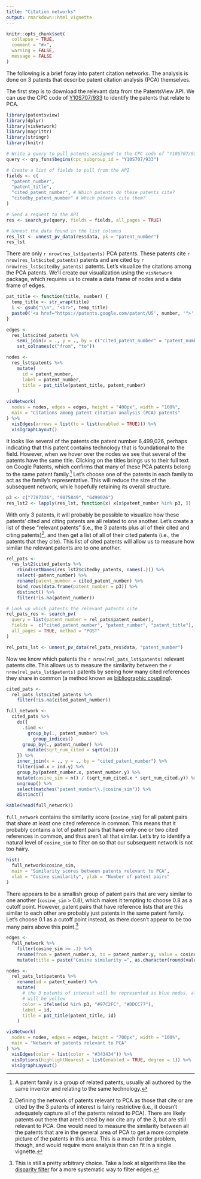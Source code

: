 ```yaml
---
title: "Citation networks"
output: rmarkdown::html_vignette
---
```


```r
knitr::opts_chunk$set(
  collapse = TRUE, 
  comment = "#>", 
  warning = FALSE,
  message = FALSE
)
```

The following is a brief foray into patent citation networks. The analysis is done on 3 patents that describe patent citation analysis (PCA) themselves. 

The first step is to download the relevant data from the PatentsView API. We can use the CPC code of  [Y10S707/933](https://worldwide.espacenet.com/classification#!/CPC=Y10S707/933) to identify the patents that relate to PCA. 

```r
library(patentsview)
library(dplyr)
library(visNetwork)
library(magrittr)
library(stringr)
library(knitr)

# Write a query to pull patents assigned to the CPC code of "Y10S707/933"
query <- qry_funs$begins(cpc_subgroup_id = "Y10S707/933")

# Create a list of fields to pull from the API
fields <- c(
  "patent_number", 
  "patent_title",
  "cited_patent_number", # Which patents do these patents cite?
  "citedby_patent_number" # Which patents cite them?
)

# Send a request to the API
res <- search_pv(query, fields = fields, all_pages = TRUE)

# Unnest the data found in the list columns
res_lst <- unnest_pv_data(res$data, pk = "patent_number")
res_lst
```

There are only `r nrow(res_lst$patents)` PCA patents. These patents cite `r nrow(res_lst$cited_patents)` patents and are cited by `r nrow(res_lst$citedby_patents)` patents. Let's visualize the citations among the PCA patents. We'll create our visualization using the `visNetwork` package, which requires us to create a data frame of nodes and a data frame of edges.

```r
pat_title <- function(title, number) {
  temp_title <- str_wrap(title)
  i <- gsub("\\n", "<br>", temp_title)
  paste0('<a href="https://patents.google.com/patent/US', number, '">', i, '</a>')
}

edges <-
  res_lst$cited_patents %>%
    semi_join(x = ., y = ., by = c("cited_patent_number" = "patent_number")) %>%
    set_colnames(c("from", "to"))

nodes <-
  res_lst$patents %>%
    mutate(
      id = patent_number,
      label = patent_number,
      title = pat_title(patent_title, patent_number)
    )

visNetwork(
  nodes = nodes, edges = edges, height = "400px", width = "100%",
  main = "Citations among patent citation analysis (PCA) patents"
) %>%
  visEdges(arrows = list(to = list(enabled = TRUE))) %>%
  visIgraphLayout()
```

It looks like several of the patents cite patent number 6,499,026, perhaps indicating that this patent contains technology that is foundational to the field. However, when we hover over the nodes we see that several of the patents have the same title. Clicking on the titles brings us to their full text on Google Patents, which confirms that many of these PCA patents belong to the same patent family.[^1]  Let's choose one of the patents in each family to act as the family's representative. This will reduce the size of the subsequent network, while hopefully retaining its overall structure.

```r
p3 <- c("7797336", "9075849", "6499026")
res_lst2 <- lapply(res_lst, function(x) x[x$patent_number %in% p3, ])
```

With only 3 patents, it will probably be possible to visualize how these patents' cited and citing patents are all related to one another. Let's create a list of these "relevant patents" (i.e., the 3 patents plus all of their cited and citing patents)[^2], and then get a list of all of their cited patents (i.e., the patents that they cite). This list of cited patents will allow us to measure how similar the relevant patents are to one another. 

```r
rel_pats <-
  res_lst2$cited_patents %>%
    rbind(setNames(res_lst2$citedby_patents, names(.))) %>% 
    select(-patent_number) %>%
    rename(patent_number = cited_patent_number) %>%
    bind_rows(data.frame(patent_number = p3)) %>% 
    distinct() %>%
    filter(!is.na(patent_number))

# Look up which patents the relevant patents cite
rel_pats_res <- search_pv(
  query = list(patent_number = rel_pats$patent_number),
  fields =  c("cited_patent_number", "patent_number", "patent_title"), 
  all_pages = TRUE, method = "POST"
)

rel_pats_lst <- unnest_pv_data(rel_pats_res$data, "patent_number")
```

Now we know which patents the `r nrow(rel_pats_lst$patents)` relevant patents cite. This allows us to measure the similarity between the `r nrow(rel_pats_lst$patents)` patents by seeing how many cited references they share in common (a method known as [bibliographic coupling](https://en.wikipedia.org/wiki/Bibliographic_coupling)).

```r
cited_pats <-
  rel_pats_lst$cited_patents %>%
    filter(!is.na(cited_patent_number))

full_network <- 
  cited_pats %>%
    do({
      .$ind <- 
        group_by(., patent_number) %>% 
          group_indices()
      group_by(., patent_number) %>%  
        mutate(sqrt_num_cited = sqrt(n()))
    }) %>%
    inner_join(x = ., y = ., by = "cited_patent_number") %>%
    filter(ind.x > ind.y) %>%
    group_by(patent_number.x, patent_number.y) %>% 
    mutate(cosine_sim = n() / (sqrt_num_cited.x * sqrt_num_cited.y)) %>% 
    ungroup() %>%
    select(matches("patent_number\\.|cosine_sim")) %>%
    distinct()

kable(head(full_network))
```

`full_network` contains the similarity score (`cosine_sim`) for all patent pairs that share at least one cited reference in common. This means that it probably contains a lot of patent pairs that have only one or two cited references in common, and thus aren't all that similar. Let's try to identify a natural level of `cosine_sim` to filter on so that our subsequent network is not too hairy.

```r
hist(
  full_network$cosine_sim, 
  main = "Similarity scores between patents relevant to PCA",
  xlab = "Cosine similarity", ylab = "Number of patent pairs"
)
```

There appears to be a smallish group of patent pairs that are very similar to one another (`cosine_sim` > 0.8), which makes it tempting to choose 0.8 as a cutoff point. However, patent pairs that have reference lists that are this similar to each other are probably just patents in the same patent family. Let's choose 0.1 as a cutoff point instead, as there doesn't appear to be too many pairs above this point.[^3] 

```r
edges <- 
  full_network %>%
    filter(cosine_sim >= .1) %>% 
    rename(from = patent_number.x, to = patent_number.y, value = cosine_sim) %>%
    mutate(title = paste("Cosine similarity =", as.character(round(value, 3))))

nodes <-
  rel_pats_lst$patents %>%
    rename(id = patent_number) %>%
    mutate(
      # the 3 patents of interest will be represented as blue nodes, all others
      # will be yellow
      color = ifelse(id %in% p3, "#97C2FC", "#DDCC77"), 
      label = id,
      title = pat_title(patent_title, id)
    )

visNetwork(
  nodes = nodes, edges = edges, height = "700px", width = "100%",
  main = "Network of patents relevant to PCA"
) %>%
  visEdges(color = list(color = "#343434")) %>%
  visOptions(highlightNearest = list(enabled = TRUE, degree = 1)) %>%
  visIgraphLayout()
```


[^1]: A patent family is a group of related patents, usually all authored by the same inventor and relating to the same technology.
[^2]: Defining the network of patents relevant to PCA as those that cite or are cited by the 3 patents of interest is fairly restrictive (i.e., it doesn't adequately capture all of the patents related to PCA). There are likely patents out there that aren't cited by nor cite any of the 3, but are still relevant to PCA. One would need to measure the similarity between all the patents that are in the general area of PCA to get a more complete picture of the patents in this area. This is a much harder problem, though, and would require more analysis than can fit in a single vignette.
[^3]: This is still a pretty arbitrary choice. Take a look at algorithms like the [disparity filter](http://www.pnas.org/content/106/16/6483.full.pdf) for a more systematic way to filter edges.
